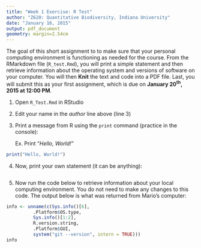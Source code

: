 ```yaml
---
title: "Week 1 Exercise: R Test"
author: "Z620: Quantitative Biodiversity, Indiana University"
date: "January 16, 2015"
output: pdf_document
geometry: margin=2.54cm
---
```


The goal of this short assignment to to make sure that your personal computing environment is functioning as needed for the course.
From the RMarkdown file (`R_test.Rmd`), you will print a simple statement and then retrieve information about the operating system and versions of software on your computer.
You will then  **Knit** the text and code into a PDF file.
Last, you will submit this as your first assignment, which is due on **January 20^th^, 2015 at 12:00 PM**.

1. Open `R_Test.Rmd` in RStudio

2. Edit your name in the *author* line above (line 3)

3. Print a message from R using the `print` command (practice in the console):

    Ex. Print "*Hello, World!*"
        
```r
print("Hello, World!")
```

4. Now, print your own statement (it can be anything):
```r
    
    
```

5. Now run the code below to retrieve information about your local computing environment. 
You do not need to make any changes to this code. 
The output below is what was returned from Mario's computer:

```r
info <- unname(c(Sys.info()[6],
          .Platform$OS.type,
          Sys.info()[1:2],
          R.version.string,
          .Platform$GUI,
          system("git --version", intern = TRUE)))
info
```

